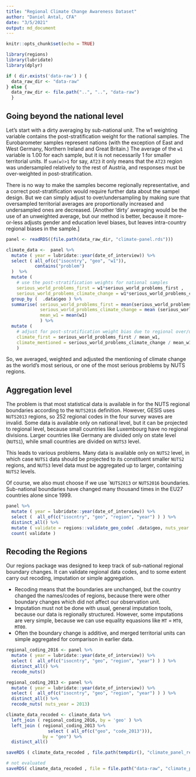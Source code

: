 ```yaml
---
title: "Regional Climate Change Awareness Dataset"
author: "Daniel Antal, CFA"
date: "3/5/2021"
output: md_document
---
```


```r
knitr::opts_chunk$set(echo = TRUE)
```

```r
library(regions)
library(lubridate)
library(dplyr)

if ( dir.exists('data-raw') ) {
  data_raw_dir <- "data-raw"
} else {
  data_raw_dir <- file.path("..", "..", "data-raw")
  }
```

## Going beyond the national level

Let's start with a dirty averaging by sub-national unit.  The w1 weighting variable contains the post-stratification weight for the national samples. The Eurobarometer samples represent nations (with the exception of East and West Germany, Northern Ireland and Great Britain.) The average of the `w1` variable is 1.00 for each sample, but it is not necessarily 1 for smaller territorial units. If `sum(w)>1` for say, `AT23` it only means that the `AT23` region was undersampled relatively to the rest of Austria, and responses must be over-weighted in post-stratification.  

There is no way to make the samples become regionally representative, and a correct post-stratification would require further data about the sampel design. But we can simply adjust to over/undersampling by making sure that oversampled territorial averages are proportionally increased and undersampled ones are decreased. [Another 'dirty' averaging would be the use of an unweighted average, but our method is better, because it more-or-less adjusts gender and education level biases, but leaves intra-country regional biases in the sample.] 

```r
panel <- readRDS((file.path(data_raw_dir, "climate-panel.rds")))

climate_data <-  panel %>%
  mutate ( year = lubridate::year(date_of_interview)) %>%
  select ( all_of(c("isocntry", "geo", "w1")), 
           contains("problem")
  )  %>%
  mutate ( 
    # use the post-stratification weights for national samples
    serious_world_problems_first = w1*serious_world_problems_first , 
    serious_world_problems_climate_change = w1*serious_world_problems_climate_change) %>%
  group_by (  .data$geo ) %>%
  summarise( serious_world_problems_first = mean(serious_world_problems_first, na.rm=TRUE),
             serious_world_problems_climate_change = mean (serious_world_problems_climate_change, na.rm=TRUE),
             mean_w1 = mean(w1)
             ) %>%
  mutate ( 
    # adjust for post-stratification weight bias due to regional over/undersampling
    climate_first = serious_world_problems_first / mean_w1, 
    climate_mentioned = serious_world_problems_climate_change / mean_w1
    ) 

```

So, we averaged, weighted and adjusted the mentioning of climate change as the world's most serious, or one of the most serious problems by NUTS regions. 

## Aggregation level

The problem is that most statistical data is available in for the NUTS regional boundaries according to the `NUTS2016` definition.  However, GESIS uses `NUTS2013` regions, so 252 regional codes in the four survey waves are invalid.  Some data is available only on national level, but it can be projected to regional level, because small countries like Luxembourg have no regional divisions.  Larger countries like Germany are divided only on state level (`NUTS1`), while small countries are divided on `NUTS3` level. 

This leads to various problems. Many data is available only on `NUTS2` level, in which case `NUTS1` data should be projected to its constituent smaller `NUTS2` regions, and `NUTS3` level data must be aggregated up to larger, containing `NUTS2` levels. 

Of course, we also must choose if we use ``NUTS2013` or `NUTS2016` boundaries. Sub-national boundaries have changed many thousand times in the EU27 countries alone since 1999.  

```r
panel %>%
  mutate ( year = lubridate::year(date_of_interview)) %>%
  select (  all_of(c("isocntry", "geo", "region", "year") ) ) %>%
  distinct_all() %>%
  mutate ( validate = regions::validate_geo_code( .data$geo, nuts_year = 2016 )) %>%
  count( validate )
```

## Recoding the Regions

Our regions package was designed to keep track of sub-national regional boundary changes.  It can validate regional data codes, and to some extent carry out recoding, imputation or simple aggregation.  

* Recoding means that the boundaries are unchanged, but the country changed the names/codes of regions, because there were other boundary changes which did not affect our observation unit.
* Imputation must not be done with usual, general imputation tools, because our data is regionally structured. However, some imputations are very simple, because we can use equality equasions like `MT` = `MT0`, `MT00`. 
* Often the boundary change is additive, and merged territorial units can simple aggregated for comparison in earlier data. 

```r
regional_coding_2016 <- panel %>%
  mutate ( year = lubridate::year(date_of_interview)) %>%
  select (  all_of(c("isocntry", "geo", "region", "year") ) ) %>%
  distinct_all() %>%
  recode_nuts()

regional_coding_2013 <- panel %>%
  mutate ( year = lubridate::year(date_of_interview)) %>%
  select (  all_of(c("isocntry", "geo", "region", "year") ) ) %>%
  distinct_all() %>%
  recode_nuts( nuts_year = 2013)

climate_data_recoded <- climate_data %>% 
  left_join ( regional_coding_2016, by = 'geo' ) %>%
  left_join ( regional_coding_2013 %>% 
                select ( all_of(c("geo", "code_2013"))), 
              by = "geo") %>%
  distinct_all()

```


```r
saveRDS ( climate_data_recoded , file.path(tempdir(), "climate_panel_recoded_agr.rds"), version = 2)
```

```r
# not evaluated
saveRDS( climate_data_recoded , file = file.path("data-raw", "climate_panel_recoded_agr.rds"))
```
